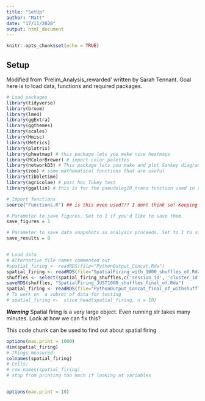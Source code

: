 ```yaml
---
title: "SetUp"
author: "Matt"
date: "17/11/2020"
output: html_document
---
```


```r
knitr::opts_chunk$set(echo = TRUE)
```

## Setup

Modified from 'Prelim_Analysis_rewarded' written by Sarah Tennant. Goal here is to load data, functions and required packages. 

```r
# Load packages
library(tidyverse)
library(broom)
library(lme4)
library(ggExtra)
library(ggthemes)
library(scales)
library(Hmisc)
library(Metrics)
library(plotrix)
library(pheatmap) # this package lets you make nice heatmaps
library(RColorBrewer) # import color palettes
library(networkD3) # This package lets you make and plot Sankey diagrams
library(zoo) # some mathematical functions that are useful
library(tibbletime)
library(agricolae) # post hoc Tukey test
library(ggallin) # this is for the pseudolog10_trans function used in coeff plots in Figure2_Analysis

# Import functions
source("Functions.R") ## is this even used??? I dont think so! Keeping it just incase..

# Parameter to save figures. Set to 1 if you'd like to save them.
save_figures = 1

# Parameter to save data snapshots as analysis proceeds. Set to 1 to save.
save_results = 0


# Load data
# Alternative file names commented out
#spatial_firing <- readRDS(file="PythonOutput_Concat.Rda")
spatial_firing <- readRDS(file="SpatialFiring_with_1000_shuffles_of.Rda") 
shuffles <- select(spatial_firing_shuffles,c('session_id', 'cluster_id', 'shuffle_results_nb_o', 'shuffle_results_b_o', 'shuffle_results_p_o'))
saveRDS(shuffles, "SpatialFiring_JUST1000_shuffles_final_of.Rda")
spatial_firing <- readRDS(file="PythonOutput_Concat_final_of_withshuffles.Rda") 
# To work on  a subset of data for testing
# spatial_firing <-  slice_head(spatial_firing, n = 10)
```



***Warning***
Spatial firing is a very large object. Even running str takes many minutes.
Look at how we can fix this?

This code chunk can be used to find out about spatial firing
```r
options(max.print = 1000)
dim(spatial_firing)
# Things measured:
colnames(spatial_firing)
# Cells:
# row.names(spatial_firing)
# stop from printing too much if looking at variables


options(max.print = 10)
```


